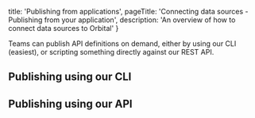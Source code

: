   title: 'Publishing from applications',
  pageTitle: 'Connecting data sources - Publishing from your application',
  description: 'An overview of how to connect data sources to Orbital'
}

<UnderConstruction />

Teams can publish API definitions on demand, either by using our CLI (easiest), or scripting
something directly against our REST API.

## Publishing using our CLI

## Publishing using our API
